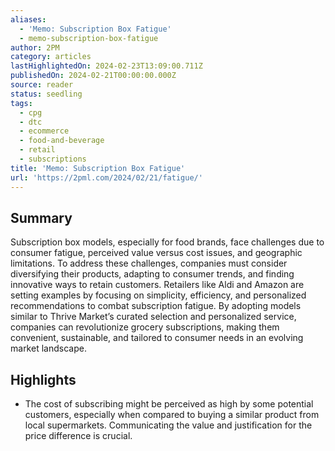 ```yaml
---
aliases:
  - 'Memo: Subscription Box Fatigue'
  - memo-subscription-box-fatigue
author: 2PM
category: articles
lastHighlightedOn: 2024-02-23T13:09:00.711Z
publishedOn: 2024-02-21T00:00:00.000Z
source: reader
status: seedling
tags:
  - cpg
  - dtc
  - ecommerce
  - food-and-beverage
  - retail
  - subscriptions
title: 'Memo: Subscription Box Fatigue'
url: 'https://2pml.com/2024/02/21/fatigue/'
---
```

## Summary

Subscription box models, especially for food brands, face challenges due to consumer fatigue, perceived value versus cost issues, and geographic limitations. To address these challenges, companies must consider diversifying their products, adapting to consumer trends, and finding innovative ways to retain customers. Retailers like Aldi and Amazon are setting examples by focusing on simplicity, efficiency, and personalized recommendations to combat subscription fatigue. By adopting models similar to Thrive Market’s curated selection and personalized service, companies can revolutionize grocery subscriptions, making them convenient, sustainable, and tailored to consumer needs in an evolving market landscape.

## Highlights

- The cost of subscribing might be perceived as high by some potential customers, especially when compared to buying a similar product from local supermarkets. Communicating the value and justification for the price difference is crucial.
